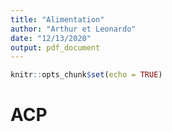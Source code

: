 ```yaml
---
title: "Alimentation"
author: "Arthur et Leonardo"
date: "12/13/2020"
output: pdf_document
---
```


```r
knitr::opts_chunk$set(echo = TRUE)
```

# ACP

``` r



```
